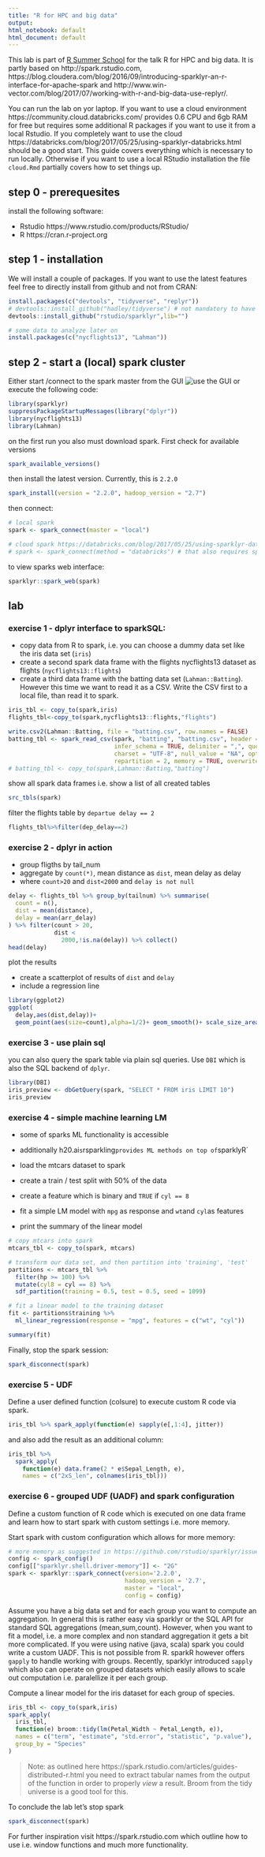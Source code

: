```yaml
---
title: "R for HPC and big data"
output:
html_notebook: default
html_document: default
---
```


This lab is part of [R Summer School](http://rsummer.data-analysis.at) for the talk R for HPC and big data.
It is partly based on http://spark.rstudio.com, https://blog.cloudera.com/blog/2016/09/introducing-sparklyr-an-r-interface-for-apache-spark and http://www.win-vector.com/blog/2017/07/working-with-r-and-big-data-use-replyr/.

You can run the lab on yor laptop. If you want to use a cloud environment https://community.cloud.databricks.com/ provides 0.6 CPU and 6gb RAM for free but requires some additional R packages if you want to use it from a local Rstudio. If you completely want to use the cloud https://databricks.com/blog/2017/05/25/using-sparklyr-databricks.html should be a good start.
This guide covers everything which is necessary to run locally. Otherwise if you want to use a local RStudio installation the file `cloud.Rmd` partially covers how to set things up.

## step 0 - prerequesites
install the following software:

- Rstudio https://www.rstudio.com/products/RStudio/
- R https://cran.r-project.org

## step 1 - installation
We will install a couple of packages. If you want to use the latest features feel free to directly install from github and not from CRAN:

```r
install.packages(c("devtools", "tidyverse", "replyr"))
# devtools::install_github("hadley/tidyverse") # not mandatory to have the latest features here.
devtools::install_github("rstudio/sparklyr",lib="")

# some data to analyze later on
install.packages(c("nycflights13", "Lahman"))
```

## step 2 - start a (local) spark cluster
Either start /connect to the spark master from the GUI
![use the GUI](img/startingSpark.png) or execute the following code:

```r
library(sparklyr)
suppressPackageStartupMessages(library("dplyr"))
library(nycflights13)
library(Lahman)
```
on the first run you also must download spark. First check for available versions

```r
spark_available_versions()
```

then install the latest version. Currently, this is `2.2.0`

```r
spark_install(version = "2.2.0", hadoop_version = "2.7")
```
then connect:
```r
# local spark
spark <- spark_connect(master = "local")

# cloud spark https://databricks.com/blog/2017/05/25/using-sparklyr-databricks.html
# spark <- spark_connect(method = "databricks") # that also requires sparkR to be installed
```

to view sparks web interface:
```r
sparklyr::spark_web(spark)
```

## lab

### exercise 1 - dplyr interface to sparkSQL:

- copy data from R to spark, i.e. you can choose a dummy data set like the iris data set (`iris`)
- create a second spark data frame with the flights nycflights13 dataset as flights (`nycflights13::flights`)
- create a third data frame with the batting data set (`Lahman::Batting`). However this time we want to read it as a CSV. Write the CSV first to a local file, than read it to spark.

```r
iris_tbl <- copy_to(spark,iris)
flights_tbl<-copy_to(spark,nycflights13::flights,"flights")

write.csv2(Lahman::Batting, file = "batting.csv", row.names = FALSE)
batting_tbl <- spark_read_csv(spark, "batting", "batting.csv", header = TRUE,
                              infer_schema = TRUE, delimiter = ",", quote = "\"", escape = "\\",
                              charset = "UTF-8", null_value = "NA", options = list(),
                              repartition = 2, memory = TRUE, overwrite = TRUE)
# batting_tbl <- copy_to(spark,Lahman::Batting,"batting")
```
show all spark data frames i.e. show a list of all created tables
```r
src_tbls(spark)
```

filter the flights table by `departue delay == 2`
```r
flights_tbl%>%filter(dep_delay==2)
```
### exercise 2 - dplyr in action

- group fligths by tail_num
- aggregate by `count(*)`, mean distance as `dist`, mean delay as delay
- where `count>20` and `dist<2000` and `delay is not null`
```r
delay <- flights_tbl %>% group_by(tailnum) %>% summarise(
  count = n(),
  dist = mean(distance),
  delay = mean(arr_delay)
) %>% filter(count > 20,
             dist <
               2000,!is.na(delay)) %>% collect()
head(delay)
```
plot the results

- create a scatterplot of results of `dist` and `delay`
- include a regression line
```r
library(ggplot2)
ggplot(
  delay,aes(dist,delay))+
  geom_point(aes(size=count),alpha=1/2)+ geom_smooth()+ scale_size_area(max_size=2)
```

### exercise 3 - use plain sql
you can also query the spark table via plain sql queries. Use `DBI` which is also the SQL backend of `dplyr`.
```r
library(DBI) 
iris_preview <- dbGetQuery(spark, "SELECT * FROM iris LIMIT 10")
iris_preview
```

### exercise 4 - simple machine learning LM
- some of sparks ML functionality is accessible
- additionally h20.ai`s `rsparkling` provides ML methods on top of `sparklyR`

- load the mtcars dataset to spark
- create a train / test split with 50% of the data
- create a feature which is binary and `TRUE` if `cyl == 8`
- fit a simple LM model with `mpg` as response and `wt`and `cyl`as features
- print the summary of the linear model

```r
# copy mtcars into spark
mtcars_tbl <- copy_to(spark, mtcars)

# transform our data set, and then partition into 'training', 'test'
partitions <- mtcars_tbl %>%
  filter(hp >= 100) %>%
  mutate(cyl8 = cyl == 8) %>%
  sdf_partition(training = 0.5, test = 0.5, seed = 1099)

# fit a linear model to the training dataset
fit <- partitions$training %>%
  ml_linear_regression(response = "mpg", features = c("wt", "cyl"))

summary(fit)
```
Finally, stop the spark session:
```r
spark_disconnect(spark)
```

### exercise 5 - UDF
Define a user defined function (colsure) to execute custom R code via spark.

```r
iris_tbl %>% spark_apply(function(e) sapply(e[,1:4], jitter))
```
and also add the result as an additional column:
```r
iris_tbl %>%
  spark_apply(
    function(e) data.frame(2 * e$Sepal_Length, e),
    names = c("2xS_len", colnames(iris_tbl)))
```

### exercise 6 - grouped UDF (UADF) and spark configuration
Define a custom function of R code which is executed on one data frame and learn how to start spark with custom settings i.e. more memory.

Start spark with custom configuration which allows for more memory:
```r
# more memory as suggested in https://github.com/rstudio/sparklyr/issues/783
config <- spark_config()
config[["sparklyr.shell.driver-memory"]] <- "2G"
spark <- sparklyr::spark_connect(version='2.2.0', 
                                 hadoop_version = '2.7',
                                 master = "local",
                                 config = config)
```

Assume you have a big data set and for each group you want to compute an aggregation. In general this is rather easy via sparklyr or the SQL API for standard SQL aggregations (mean,sum,count).
However, when you want to fit a model, i.e. a more complex and non standard aggregation it gets a bit more complicated.
If you were using native (java, scala) spark you could write a custom UADF. This is not possible from R.
sparkR however offers `gapply` to handle working with groups. 
Recently, sparklyr introduced `sapply` which also can operate on grouped datasets which easily allows to scale out computation i.e. paralellize it per each group.

Compute a linear model for the iris dataset for each group of species.
```r
iris_tbl <- copy_to(spark,iris)
spark_apply(
  iris_tbl,
  function(e) broom::tidy(lm(Petal_Width ~ Petal_Length, e)),
  names = c("term", "estimate", "std.error", "statistic", "p.value"),
  group_by = "Species"
)
```
> Note: as outlined here https://spark.rstudio.com/articles/guides-distributed-r.html you need to extract tabular names from the output of the function in order to properly *view* a result. Broom from the tidy universe is a good tool for this.

To conclude the lab let's stop spark
```r
spark_disconnect(spark)
```

For further inspiration visit https://spark.rstudio.com which outline how to use i.e. window functions and much more functionality.